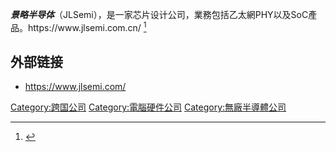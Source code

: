 {{多個問題|
{{Notability Unreferenced |time=2015-03-12T14:00:43+00:00}}
{{refimprove|time=2015-03-12T13:34:56+00:00}}
}}
'''''景略半导体'''''（JLSemi），是一家芯片设计公司，業務包括乙太網PHY以及SoC產品。https://www.jlsemi.com.cn/
<ref>{{cite web |title=景略半導體中文官網 |url=https://www.jlsemi.com.cn/ |accessdate=2020-10-16}}</ref>

== 外部链接 ==
* https://www.jlsemi.com/ {{Wayback|url=https://www.jlsemi.com/ |date=20210116105059 }}

[[Category:跨国公司|Category:跨国公司]]
[[Category:電腦硬件公司|Category:電腦硬件公司]]
[[Category:無廠半導體公司|Category:無廠半導體公司]]